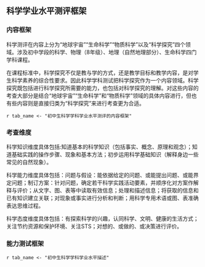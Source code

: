 <!-- chapter description -->
\mytext

## 科学学业水平测评框架

### 内容框架

科学测评在内容上分为“地球宇宙”“生命科学”“物质科学”以及“科学探究”四个领域。涉及初中学段的科学、物理（8年级）、地理（自然地理部分）、生命科学四门学科课程。

在课程标准中，科学探究不仅是教与学的方式，还是教学目标和教学内容，是对学生科学素养的综合性要求。因此科学学科测试把科学探究作为一个内容领域。科学探究既包括进行科学探究所需要的能力，也包括对科学探究的理解。对这些内容的考查大部分是结合“地球宇宙”“生命科学”和“物质科学”领域的具体内容进行，但也有些内容则是直接归类为“科学探究”来进行考查更为合适。

`r tab_name <- "初中生科学学科学业水平测评的内容框架" `

\begin{itshape}
\mytable
\begin{longtable}{|l|l|p{9cm}|}
\caption{`r tab_name`} \label{tab: `r tab_name`} \\  \hline
\makecell[c]{内容领域} & \makecell[c]{内容板块} & \makecell[c]{内容要求} \\  \hline

\multirow{5}{*}{\makecell[c]{地球宇宙\\（代码E）}} & 宇宙中的地球 & 地球运动 \\ \cline{2-3}
 & \multirow{4}{*}{人类生存的地球} & 气温与降水 \\ \cline{3-3}
 &  & 地形与地势 \\ \cline{3-3}
 &  & 河流与海洋 \\ \cline{3-3}
 &  & 资源与环境 \\ \hline

\multirow{14}{*}{\makecell[c]{生命科学\\（代码B）}} & \multirow{4}{*}{\makecell[l]{生命系统的构成层次}} & 生物特征 \\ \cline{3-3} 
&  & 细胞结构与功能 \\ \cline{3-3}
&  & 生物的分类和主要类群 \\ \cline{3-3}
&  & 生态系统 \\ \cline{2-3}
& \multirow{3}{*}{\makecell[l]{生命的物质变化和能量转换}} & 绿色植物的光合作用 \\ \cline{3-3} 
&  & 生物的呼吸 \\ \cline{3-3}
&  & 人体的代谢与平衡 \\ \cline{2-3}
& \multirow{2}{*}{\makecell[l]{生命活动的调节}} & 神经调节 \\ \cline{3-3} 
&  & 激素调节 \\ \cline{2-3}
& \multirow{3}{*}{\makecell[l]{生命的延续}} & 生殖的类型 \\ \cline{3-3} 
&  & 新生命诞生与成长 \\ \cline{3-3}
&  & 人体性状的遗传和变异 \\ \cline{2-3}
& \multirow{2}{*}{\makecell[l]{人、健康与环境}} & 健康与疾病 \\ \cline{3-3} 
&  & 环境与可持续发展 \\ \cline{1-3}

\multirow{7}{*}{\makecell[c]{物质科学\\（代码P）}} & \multirow{2}{*}{\makecell[l]{常见的物质}} & 物质的基本形态及特征 \\ \cline{3-3} 
&  & 材料的性质与用途 \\ \cline{2-3}
& 物质的结构 & 物质的粒子模型 \\ \cline{2-3} 
& \multirow{2}{*}{\makecell[l]{物质的运动和相互作用}} & 常见的运动形式 \\ \cline{3-3} 
&  & 物体之间的相互作用 \\ \cline{2-3}
& \multirow{2}{*}{\makecell[l]{能量与能源}} & 能的形式与能量转化 \\ \cline{3-3} 
&  & 能源及其种类 \\ \cline{1-3}

\multirow{3}{*}{\makecell[c]{科学探究\\（代码S）}} & \multirow{2}{*}{\makecell[l]{对于科学探究的理解}} & 科学探究的基本要素 \\ \cline{3-3} 
&  & 科学办事的一般步骤  列出具体化的东西 \\ \cline{2-3}
& 科学探究能力 & 根据具体问题，获取有效信息、描述相关证据，形成合理方案解决问题，并对方案进行评价和反思的能力。 \\ \cline{1-3} 

\end{longtable}
\end{itshape}


### 考查维度

科学知识维度具体包括:知道基本的科学知识（包括事实、概念、原理和观念）；知道基础实践的操作步骤、现象和基本方法；初步运用科学基础知识（解释身边一些常见的自然现象）。

科学能力维度具体包括：问题与假设：能依据给定的问题、或能提出问题、或能界定问题；制订方案：针对问题，确定若干科学实践活动要素，并顺序化对方案作解释与评价；从文字、图、表等中读取有效信息；处理和描述信息；将获取的信息和已有知识建立关联；对现象或事实进行分析和判断；用科学专用术语或图、表准确表达思维过程。

科学态度维度具体包括：有探索科学的兴趣，认同科学、文明、健康的生活方式；关注节约资源和保护环境、关注STS；对想的、或做的、或决策进行评价。


### 能力测试框架

`r tab_name <- "初中生科学学科学业水平描述" `

\begin{itshape}
\mytable
\begin{longtable}{|c|c|p{12cm}|}
\caption{`r tab_name`} \label{tab: `r tab_name`} \\  

\hline
考查维度 & 水平 & 水平描述 \\  \hline

\multirow{12}{*}{科学知识} & \multirow{3}{*}{A} & $\star$ 能对常见的科学事实、现象、科学过程做出描述；  \\  
 & & $\star$ 能在新情境中，正确辨认其中所含的基本科学事实和观念,寻找、发现和使用科学概念和原理； \\  
 & & $\star$ 能把握知识的内在逻辑关系，并在问题情境中简单地运用。 \\  \cline{2-3}

 & \multirow{3}{*}{B} & $\star$ 能说出常见的科学事实、术语或概念；\\
 & & $\star$ 能在熟悉的情境中，正确辨认其中所含的基本科学事实和观念，使用科学概念和原理； \\
 & & $\star$ 能把握知识之间的联系。 \\ \cline{2-3}

 & \multirow{3}{*}{C} & $\star$ 能回忆和再认基本的科学知识；\\
 & & $\star$ 能识别常见的科学现象，能辨认事实或证据； \\
 & & $\star$ 能描述常见的科学现象的基本特征。 \\ \cline{2-3}

 & \multirow{3}{*}{D} & $\star$ 不能回忆和再认基本的科学知识； \\
 & & $\star$ 不能识别常见的科学现象，不能辨认事实或证据； \\
 & & $\star$ 不能描述常见的科学现象的基本特征。\\ \hline

& \multirow{3}{*}{A} & $\star$ 能界定问题，确定若干科学实践活动具体方法的关键因素，或对上述具体方法进行总结和修正； \\
 & & $\star$ 能运用仪器的组合获取证据，或有针对地筛选所给情境中的相关信息；能进行系统的观察、比较和测量，数据准确；能综合运用不同的表达方式，清晰有效地得出结论、提出建议或作出决策； \\
 & & $\star$ 能在新情境中获取多种证据支持假设；能运用证据说明科学结论或解释生活和社会中的问题。 \\ \cline{2-3}

\multirow{9}{*}{科学能力}  & \multirow{3}{*}{B} & $\star$ 能提出问题，确定科学实践活动各要素的具体方法及上述要素和方法的顺序； \\
 & & $\star$ 能运用简单的仪器获取证据，或有选择地在所给情境中获取有关信息、检查观察是否客观；能运用文字、图表等进行表达；\\
 & & $\star$ 能用某一个适当的证据支持假设；能运用证据形成（归纳或猜测）科学结论。 \\ \cline{2-3}

 & \multirow{3}{*}{C} & $\star$ 能依据问题，确定若干科学实践活动的要素及其顺序; \\
 & & $\star$ 能运用感官及工具获取证据；能在所给情境中获取相关信息；能完成对实验现象的观察和比较；能运用文字进行表达；\\
 & & $\star$ 能辨别证据是否支持假设；能运用证据描述科学现象或概念。 \\  \cline{2-3}

 & \multirow{3}{*}{D} & $\star$ 不能从所给情境中发现问题，或无法正确依据问题确定常见的科学实践活动的要素，或错误判断要素； \\
 & & $\star$ 不能在所给资料中选择正确的证据，或证据关联度不大；不能在间接证据中获取或记录有效信息；不能清晰表达和交流； \\
 & & $\star$ 证据与假设之间的关联不明确，无法正确判断或描述科学概念。 \\ \hline

\multirow{12}{*}{\makecell[c]{科学态度}} & \multirow{3}{*}{A} & $\star$ 在解决问题的过程中，表现出求实求真的精神； \\
 & & $\star$ 有实践科学文明的生活方式的行动习惯，有参与保护自然资源和环境的习惯； \\
 & & $\star$ 乐于参与社会有关的科学决策，并表现出创新意识。 \\ \cline{2-3}

 & \multirow{3}{*}{B} & $\star$ 有参与求实求真实践的意愿； \\
 & & $\star$ 有实践科学文明的生活方式的意愿，有参与保护自然资源和环境的意愿； \\
 & & $\star$ 有参与社会有关的科学决策的意愿。 \\ \cline{2-3}

 & \multirow{3}{*}{C} & $\star$ 认同求实求真的做法；\\
 & & $\star$ 赞同科学文明的生活方式，有保护自然资源和环境的意识； \\
 & & $\star$ 对与社会有关的科学决策表示出关心。\\ \cline{2-3}

 & \multirow{3}{*}{D} & $\star$ 不愿意参与科学实践活动，不在乎求实求真的做法； \\
 & & $\star$ 对科学文明的生活方式表现出无所谓，缺乏保护自然资源和环境意识； \\
 & & $\star$ 对与社会有关的科学决策不关心。 \\ \hline

\end{longtable}
\end{itshape}


<!-- end of chapter description -->
